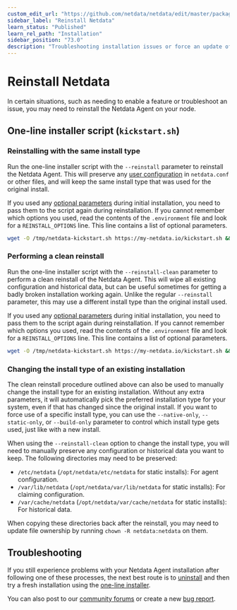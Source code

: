 ```yaml
---
custom_edit_url: "https://github.com/netdata/netdata/edit/master/packaging/installer/REINSTALL.md"
sidebar_label: "Reinstall Netdata"
learn_status: "Published"
learn_rel_path: "Installation"
sidebar_position: "73.0"
description: "Troubleshooting installation issues or force an update of the Netdata Agent by reinstalling it using the same method you used during installation."
---
```

# Reinstall Netdata

In certain situations, such as needing to enable a feature or troubleshoot an issue, you may need to reinstall the
Netdata Agent on your node.

## One-line installer script (`kickstart.sh`)

### Reinstalling with the same install type

Run the one-line installer script with the `--reinstall` parameter to reinstall the Netdata Agent. This will preserve
any [user configuration](/docs/getting-started/manage-and-configure/configuration) in `netdata.conf` or other files, and will keep the same install
type that was used for the original install.

If you used any [optional
parameters](/docs/installation/installation-methods/one-line-installer-kickstart.sh#optional-parameters-to-alter-your-installation) during initial
installation, you need to pass them to the script again during reinstallation. If you cannot remember which options you
used, read the contents of the `.environment` file and look for a `REINSTALL_OPTIONS` line. This line contains a list of
optional parameters.

```bash
wget -O /tmp/netdata-kickstart.sh https://my-netdata.io/kickstart.sh && sh /tmp/netdata-kickstart.sh --reinstall
```

### Performing a clean reinstall

Run the one-line installer script with the `--reinstall-clean` parameter to perform a clean reinstall of the
Netdata Agent. This will wipe all existing configuration and historical data, but can be useful sometimes for
getting a badly broken installation working again. Unlike the regular `--reinstall` parameter, this may use a
different install type than the original install used.

If you used any [optional
parameters](/docs/installation/installation-methods/one-line-installer-kickstart.sh#optional-parameters-to-alter-your-installation) during initial
installation, you need to pass them to the script again during reinstallation. If you cannot remember which options you
used, read the contents of the `.environment` file and look for a `REINSTALL_OPTIONS` line. This line contains a list of
optional parameters.

```bash
wget -O /tmp/netdata-kickstart.sh https://my-netdata.io/kickstart.sh && sh /tmp/netdata-kickstart.sh --reinstall-clean
```

### Changing the install type of an existing installation

The clean reinstall procedure outlined above can also be used to manually change the install type for an existing
installation. Without any extra parameters, it will automatically pick the preferred installation type for your
system, even if that has changed since the original install. If you want to force use of a specific install type,
you can use the `--native-only`, `--static-only`, or `--build-only` parameter to control which install type gets
used, just like with a new install.

When using the `--reinstall-clean` option to change the install type, you will need to manually preserve any
configuration or historical data you want to keep. The following directories may need to be preserved:

- `/etc/netdata` (`/opt/netdata/etc/netdata` for static installs): For agent configuration.
- `/var/lib/netdata` (`/opt/netdata/var/lib/netdata` for static installs): For claiming configuration.
- `/var/cache/netdata` (`/opt/netdata/var/cache/netdata` for static installs): For historical data.

When copying these directories back after the reinstall, you may need to update file ownership by running `chown
-R netdata:netdata` on them.

## Troubleshooting

If you still experience problems with your Netdata Agent installation after following one of these processes, the next
best route is to [uninstall](/docs/installation/uninstall-netdata) and then try a fresh installation using the [one-line
installer](/docs/installation/installation-methods/one-line-installer-kickstart.sh).

You can also post to our [community forums](https://community.netdata.cloud/c/support/13) or create a new [bug
report](https://github.com/netdata/netdata/issues/new?assignees=&labels=bug%2Cneeds+triage&template=BUG_REPORT.yml).
